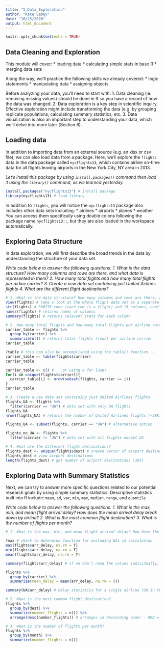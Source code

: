 ```yaml
---
title: "5_Data_Exploration"
author: "Kate Sabey"
date: "10/25/2020"
output: html_document
---
```


```r
knitr::opts_chunk$set(echo = TRUE)
```

## Data Cleaning and Exploration

This module will cover:
* loading data
* calculating simple stats in base R
*	merging data sets

Along the way, we'll practice the following skills we already covered:
*	logic statements
*	manipulating data
*	assigning objects

Before analyzing your data, you'll need to start with:
1. Data cleaning (ie. removing missing values) should be done in R so you have a record of how the data was changed. 
2. Data exploration is a key step in scientific inquiry. Effective exploration might include transforming the data
   (e.g. by grouping replicate populations, calculating summary statistics, etc. 
3. Data visualization is also an important step to understanding your data, which we'll delve into more later (Section 6).

## Loading data

In addition to importing data from an external source (e.g. an xlsx or csv file), we can also load data from a package. Here, we'll explore the `flights` data in the data package called `nycflights13`, which contains airline on-time data for all flights leaving airports in the New York City, NY area in 2013.

*Let's install this package by using `install.packages()` command then load it using the `library()` command, as we learned yesterday.*

```r

install.packages("nycflights13") # install package
library(nycflights13) # load library
```

In addition to `flights`, you will notice the `nycflights13` package also includes other data sets including:
*	airlines
*	airports
*	planes
*	weather
You can access them specifically using double colons following the package name `nycflights13::`, but they are also loaded in the workspace automatically.

## Exploring Data Structure

In data exploration, we will first describe the broad trends in the data by understanding the structure of your data set.

*Write code below to answer the following questions:*
  *1. What is the data structure? How many columns and rows are there, and what data is represented in them?*
  *2. How many total flights and how many total flights per airline carrier?*
  *3. Create a new data set containing just United Airlines flights*
  *4. What are the different flight destinations?*

```r

# 1. What is the data structure? How many columns and rows are there, and what data is represented in them?
View(flights) # take a look at the whole flight data set as a separate tab in R studio
str(flights) # 336776 rows (each row is a flight) and 19 columns, confirm column classes (e.g. numeric versus factor)
names(flights) # returns names of columns
summary(flights) # returns relevant stats for each column

# 2. How many total flights and how many total flights per airline carrier?
carrier_table <- flights %>% 
  group_by(carrier) %>% 
  summarize(n()) # returns total flights (rows) per airline carrier
carrier_table

?table # this can also be accomplished using the table() function...
carrier_table <- table(flights$carrier)
carrier_table

carrier_table <- c() # ...or using a for loop!
for(i in unique(flights$carrier)){
  carrier_table[i] <- nrow(subset(flights, carrier == i))
}
carrier_table

# 3. Create a new data set containing just United Airlines flights
flights_UA <- flights %>%
  filter(carrier == "UA") # data set with only UA flights
flights_UA
nrow(flights_UA) # returns the number of United Airlines flights (~58K)

flights_UA <- subset(flights, carrier == "UA") # alternative option

flights_no_UA <- flights %>%
  filter(carrier != "UA") # data set with all flights except UA

# 4. What are the different flight destinations?
flights_dest <- unique(flights$dest) # create vector of airport destinations using the unique function
flights_dest # view airport destinations
length(flights_dest) # get number of airport destinations (105)
```


## Exploring Data with Summary Statistics

Next, we can try to answer more specific questions related to our potential research goals by using simple summary statistics.
Descriptive statistics built into R include: `mean`, `sd`, `var`, `min`, `max`, `median`, `range`, and `quantile`

*Write code below to answer the following questions:*
  *1. What is the max, min, and mean flight arrival delay? How does the mean arrival delay break down by airline?*
  *2. What is the most common flight destination?*
  *3. What is the number of flights per month?*

```r

# 1. What is the max, min, and mean flight arrival delay? How does the mean arrival delay break down by airline?

?max # check to determine function for excluding NAs in calculation
max(flights$arr_delay, na.rm = T)
min(flights$arr_delay, na.rm = T)
mean(flights$arr_delay, na.rm = T)

summary(flights$arr_delay) # if we don't need the values individually, can also extract them from the summary() output

flights %>%
  group_by(carrier) %>%
  summarize(mean_delay = mean(arr_delay, na.rm = T))

summary(UA$arr_delay) # delay statistics for a single airline (UA in this case)

# 2. What is the most common flight destination?
flights %>%
  group_by(dest) %>%
  summarize(number_flights = n()) %>%
  arrange(desc(number_flights)) # arranges in descending order - ORD = most common

# 3. What is the number of flights per month?
flights %>%
  group_by(month) %>%
  summarize(number_flights = n())

```



